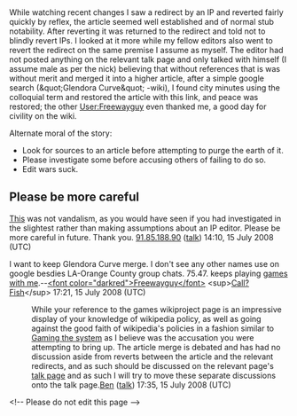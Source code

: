 <article id="18450987" title=User talk:Btharper1221/Glendora curve>
	<talkpage id="18450987" title="User talk:Btharper1221/Glendora curve">
While watching recent changes I saw a redirect by an IP and reverted fairly quickly by reflex, the article seemed well established and of normal stub notability.  After reverting it was returned to the redirect and told not to blindly revert IPs.  I looked at it more while my fellow editors also went to revert the redirect on the same premise I assume as myself.  The editor had not posted anything on the relevant talk page and only talked with himself (I assume male as per the nick) believing that without references that is was without merit and merged it into a higher article, after a simple google search (&amp;quot;Glendora Curve&amp;quot; -wiki), I found city minutes using the colloquial term and restored the article with this link, and peace was restored; the other [[User:Freewayguy]] even thanked me, a good day for civility on the wiki.

Alternate moral of the story:
*Look for sources to an article before attempting to purge the earth of it.
*Please investigate some before accusing others of failing to do so.
*Edit wars suck.


==Please be more careful==
[http://en.wikipedia.org/w/index.php?title=Glendora_Curve&amp;diff=prev&amp;oldid=225803939 This] was not vandalism, as you would have seen if you had investigated in the slightest rather than making assumptions about an IP editor. Please be more careful in future. Thank you. [[Special:Contributions/91.85.188.90|91.85.188.90]] ([[User talk:91.85.188.90|talk]]) 14:10, 15 July 2008 (UTC)

I want to keep Glendora Curve merge. I don't see any other names use on google besdies LA-Orange County group chats. 75.47. keeps playing [[WP:GAMES|games with me]].--[[User:Freewayguy|&lt;font color=&quot;darkred&quot;&gt;Freewayguy&lt;/font&gt;]] &lt;sup&gt;[[User talk:Freewayguy|Call?]] [[Special:Contributions/Freewayguy|Fish]]&lt;/sup&gt; 17:21, 15 July 2008 (UTC)
:While your reference to the games wikiproject page is an impressive display of your knowledge of wikipedia policy, as well as going against the good faith of wikipedia's policies in a fashion similar to [[WP:GAME|Gaming the system]] as I believe was the accusation you were attempting to bring up.  The article merge is debated and has had no discussion aside from reverts between the article and the relevant redirects, and as such should be discussed on the relevant page's [[Talk:Glendora Curve|talk page]] and as such I will try to move these separate discussions onto the talk page.[[User:Btharper1221|Ben]] ([[User talk:Btharper1221#top|talk]]) 17:35, 15 July 2008 (UTC)

&lt;!-- Please do not edit this page --&gt;
	</talkpage>
</article>